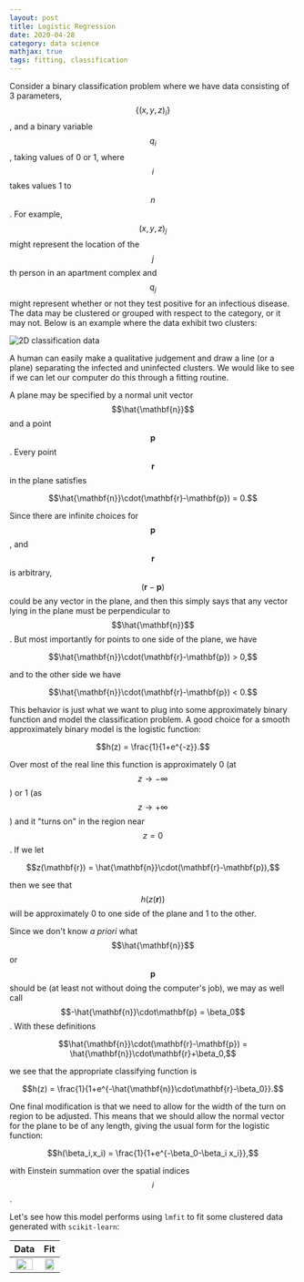```yaml
---
layout: post
title: Logistic Regression
date: 2020-04-28
category: data science
mathjax: true
tags: fitting, classification
---
```


Consider a binary classification problem where we have data consisting of 3 parameters, $$\{(x,y,z)_i\}$$, and a binary variable $$q_i$$, taking values of 0 or 1, where $$i$$ takes values 1 to $$n$$. For example, $$(x,y,z)_j$$ might represent the location of the $$j$$th person in an apartment complex and $$q_j$$ might represent whether or not they test positive for an infectious disease. The data may be clustered or grouped with respect to the category, or it may not. Below is an example where the data exhibit two clusters:

![2D classification data](/assets/images/2020-04-28/2d-category-data.png)

A human can easily make a qualitative judgement and draw a line (or a plane) separating the infected and uninfected clusters. We would like to see if we can let our computer do this through a fitting routine.

A plane may be specified by a normal unit vector $$\hat{\mathbf{n}}$$ and a point $$\mathbf{p}$$. Every point $$\mathbf{r}$$ in the plane satisfies

$$\hat{\mathbf{n}}\cdot(\mathbf{r}-\mathbf{p}) = 0.$$

Since there are infinite choices for $$\mathbf{p}$$, and $$\mathbf{r}$$ is arbitrary, $$(\mathbf{r}-\mathbf{p})$$ could be any vector in the plane, and then this simply says that any vector lying in the plane must be perpendicular to $$\hat{\mathbf{n}}$$. But most importantly for points to one side of the plane, we have

$$\hat{\mathbf{n}}\cdot(\mathbf{r}-\mathbf{p}) > 0,$$

and to the other side we have

$$\hat{\mathbf{n}}\cdot(\mathbf{r}-\mathbf{p}) < 0.$$

This behavior is just what we want to plug into some approximately binary function and model the classification problem. A good choice for a smooth approximately binary model is the logistic function:

$$h(z) = \frac{1}{1+e^{-z}}.$$

Over most of the real line this function is approximately 0 (at $$z\to -\infty$$) or 1 (as $$z\to + \infty$$) and it "turns on" in the region near $$z=0$$. If we let

$$z(\mathbf{r}) = \hat{\mathbf{n}}\cdot(\mathbf{r}-\mathbf{p}),$$

then we see that $$h(z(\mathbf{r}))$$ will be approximately 0 to one side of the plane and 1 to the other.

Since we don't know *a priori* what $$\hat{\mathbf{n}}$$ or $$\mathbf{p}$$ should be (at least not without doing the computer's job), we may as well call $$-\hat{\mathbf{n}}\cdot\mathbf{p} = \beta_0$$. With these definitions

$$\hat{\mathbf{n}}\cdot(\mathbf{r}-\mathbf{p}) = \hat{\mathbf{n}}\cdot\mathbf{r}+\beta_0,$$

we see that the appropriate classifying function is

$$h(z) = \frac{1}{1+e^{-\hat{\mathbf{n}}\cdot\mathbf{r}-\beta_0}}.$$

One final modification is that we need to allow for the width of the turn on region to be adjusted. This means that we should allow the normal vector for the plane to be of any length, giving the usual form for the logistic function:

$$h(\beta_i,x_i) = \frac{1}{1+e^{-\beta_0-\beta_i x_i}},$$

with Einstein summation over the spatial indices $$i$$.

Let's see how this model performs using `lmfit` to fit some clustered data generated with `scikit-learn`:

Data | Fit
:----:|:----:
<img src="/assets/images/2020-04-28/2d-category-data.png" width="90%">|<img src="/assets/images/2020-04-28/2d-category-fit.png" width="90%">
